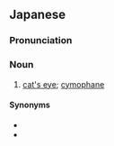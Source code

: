 ==Japanese==
{{wikipedia|lang=ja}}
{{ja-kanjitab|ねこ|め|いし|yomi=k}}

===Pronunciation===
{{ja-pron|acc=3|ねこめ.いし|y=k}}

===Noun===
{{ja-noun|ねこめいし}}

# [[cat's eye]]; [[cymophane]]

====Synonyms====
* {{ja-r|キャッツ アイ}}
* {{ja-r|猫%睛%石|びょう%せい%せき}}

{{C|ja|Minerals|sort=ねこめいし}}
